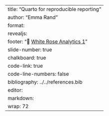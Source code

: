 ---
title: "Quarto for reproducible reporting"
author: "Emma Rand"
format: 
  revealjs:
    footer: "🔗 [White Rose Analytics 1](https://3mmarand.github.io/wr-analytics-1)"
    slide-number: true
    chalkboard: true
    code-link: true
    code-line-numbers: false
bibliography: ../../references.bib
editor: 
  markdown: 
    wrap: 72
---